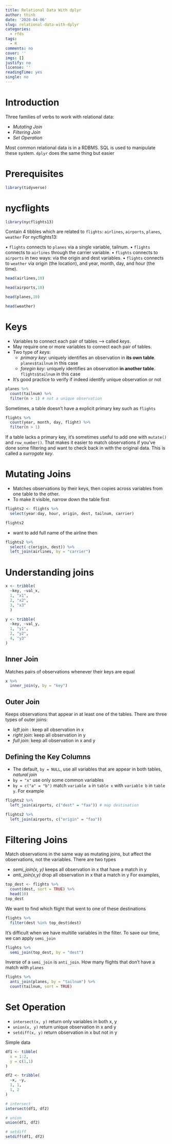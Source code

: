 ```yaml
---
title: Relational Data With dplyr
author: thinh
date: '2020-04-06'
slug: relational-data-with-dplyr
categories:
  - rfds
tags:
  - R
comments: no
cover: ''
imgs: []
justify: no
license: ''
readingTime: yes
single: no
---
```

# Introduction 
Three families of verbs to work with relational data:

- *Mutating Join*
- *Filtering Join*
- *Set Operation*

Most common relational data is in a RDBMS. SQL is used to manipulate these system. `dplyr` does the same thing but easier 
 
# Prerequisites

```r
library(tidyverse)
```


# nycflights 
```r
library(nycflights13)
```

Contain 4 tibbles which are related to `flights`: `airlines`, `airports`, `planes`, `weather`
For nycflights13:

• `flights` connects to `planes` via a single variable, tailnum.
• `flights` connects to `airlines` through the carrier variable.
• `flights` connects to `airports` in two ways: via the origin and dest variables.
• `flights` connects to `weather` via origin (the location), and year, month, day, and hour (the time).
 
```r
head(airlines,10)
```

```r
head(airports,10)
```

```r
head(planes,10)
```

```r
head(weather)
```

# Keys
- Variables to connect each pair of tables --> called *keys*.
- May require one or more variables to connect each pair of tables. 
- Two type of *keys*:
  - *primary key*: uniquely identifies an observation in **its own table**. `planes$tailnum` in this case
  - *foregin key*: uniquely identifies an observation **in another table**. `flights$tailnum` in this case
- It's good practice to verify if indeed identify unique observation or not 

```r
planes %>% 
  count(tailnum) %>% 
  filter(n > 1) # not a unique observation
```

Sometimes, a table doesn't have a explicit primary key such as `flights`

```r
flights %>% 
  count(year, month, day, flight) %>% 
  filter(n > 1)
```

If a table lacks a primary key, it’s sometimes useful to add one with `mutate()` and `row_number()`. That makes it easier to match observations if you’ve done some filtering and want to check back in with the original data. This is called a *surrogate key*.


# Mutating Joins 
- Matches observations by their keys, then copies across variables from one table to the other.
- To make it visible, narrow down the table first 
```r
flights2 <- flights %>% 
  select(year:day, hour, origin, dest, tailnum, carrier)

flights2
```

- want to add full name of the airline then 

```r
flights2 %>% 
  select(-c(origin, dest)) %>% 
  left_join(airlines, by = "carrier")
```

# Understanding joins 

```r
x <- tribble( 
  ~key, ~val_x, 
  1, "x1", 
  2, "x2",
  3, "x3" 
  )

y <- tribble(
  ~key, ~val_y,
  1, "y1",
  2, "y2",
  4, "y3"
)
```


## Inner Join
Matches pairs of observations whenever their keys are equal

```r
x %>% 
  inner_join(y, by = "key")
```

## Outer Join 
Keeps observations that appear in at least one of the tables. 
There are three types of outer joins:

- *left join* : keep all observation in x 
- *right join*: keep all observation in y
- *full join*: keep all observation in x and y

## Defining the Key Columns
- The default, `by = NULL`, use all variables that are appear in both tables, *natural join*
- `by = "x"` use only some common variables 
- `by = c("a" = "b")` match `variable a` in `table x` with `variable b` in `table y`. For example 

```r
flights2 %>% 
  left_join(airports, c("dest" = "faa")) # map destination
```

```r
flights2 %>% 
  left_join(airports, c("origin" = "faa"))
```


# Filtering Joins
Match observations in the same way as mutating joins, but affect the observations, not the variables. There are two types

- *semi_join(x, y)* keeps all observation in x that have a match in y
- *anti_join(x,y)* drop all observation in x that a match in y
For examples,
```r
top_dest <- flights %>% 
  count(dest, sort = TRUE) %>% 
  head(10)
top_dest
```

We want to find which flight that went to one of these destinations

```r
flights %>% 
  filter(dest %in% top_dest$dest)
```

It's difficult when we have multille variables in the filter. To save our time, we can apply `semi_join`

```r
flights %>% 
  semi_join(top_dest, by = "dest")

```

Inverse of a `semi_join` is `anti_join`. How many flights that don't have a match with `planes`

```r
flights %>% 
  anti_join(planes, by = "tailnum") %>% 
  count(tailnum, sort = TRUE)
```

# Set Operation 
- `intersect(x, y)` return only variables in both x, y
- `union(x, y)` return unique observation in x and y 
- `setdiff(x, y)` return observation in x but not in y 

Simple data
```r
df1 <- tibble(
  x = 1:2,
  y = c(1,1)
)

df2 <- tribble(
  ~x, ~y, 
  1, 1,
  1, 2
)
```

```r
# intersect
intersect(df1, df2)
```

```r
# union 
union(df1, df2)
```

```r
# setdiff
setdiff(df1, df2)
```

